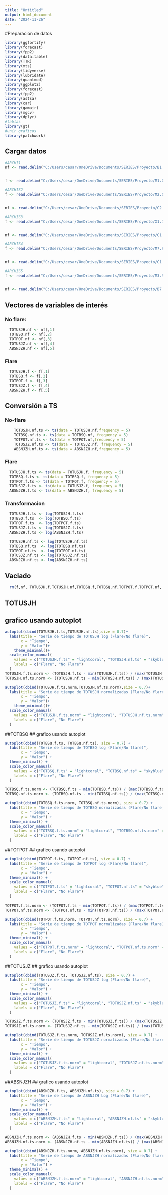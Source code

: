 ```yaml
---
title: "Untitled"
output: html_document
date: "2024-11-26"
---
```


#Preparación de datos
```r
library(ggfortify)
library(forecast)
library(fpp2)
library(data.table)
library(TTR)
library(xts)
library(tidyverse)
library(lubridate)
library(quantmod)
library(ggplot2)
library(forecast)
library(fpp2)
library(astsa)
library(car)
library(gamair)
library(mgcv)
library(dplyr)
#tablas
library(gt)
#unir graficos
library(patchwork)
```

## Cargar datos

```r
#ARCHI1
nf <- read.delim("C:/Users/cesar/OneDrive/Documents/SERIES/Proyecto/B1.0@1052_Primary_ar345_s2011-01-23T22_24_00_e2011-01-24T10_12_00.csv", row.names=1)


f <- read.delim("C:/Users/cesar/OneDrive/Documents/SERIES/Proyecto/M1.0@265_Primary_ar115_s2010-08-06T06_36_00_e2010-08-06T18_24_00.csv", row.names=1) 
```

```r
#ARCHIS2
f <- read.delim("C:/Users/cesar/OneDrive/Documents/SERIES/Proyecto/M2.0@84_Primary_ar54_s2010-06-11T08_24_00_e2010-06-11T20_12_00.csv", row.names=1)


nf <- read.delim("C:/Users/cesar/OneDrive/Documents/SERIES/Proyecto/C2.9@3256_Primary_ar1367_s2012-02-07T16_00_00_e2012-02-08T03_48_00.csv", row.names=1) 
```

```r
#ARCHIS3
f <- read.delim("C:/Users/cesar/OneDrive/Documents/SERIES/Proyecto/X1.1@3350_Primary_ar1449_s2012-03-03T19_24_00_e2012-03-04T07_12_00.csv", row.names=1)


nf <- read.delim("C:/Users/cesar/OneDrive/Documents/SERIES/Proyecto/C1.0@3264_Primary_ar1367_s2012-02-09T01_00_00_e2012-02-09T12_48_00.csv", row.names=1) 
```

```r
#ARCHIS4
f <- read.delim("C:/Users/cesar/OneDrive/Documents/SERIES/Proyecto/M7.9@3429_Primary_ar1449_s2012-03-12T14_24_00_e2012-03-13T02_12_00.csv", row.names=1)


nf <- read.delim("C:/Users/cesar/OneDrive/Documents/SERIES/Proyecto/C1.1@3258_Primary_ar1367_s2012-02-08T14_00_00_e2012-02-09T01_48_00.csv", row.names=1) 
```

```r
#ARCHIS5
f <- read.delim("C:/Users/cesar/OneDrive/Documents/SERIES/Proyecto/M3.9@2566_Primary_ar902_s2011-09-30T17_48_00_e2011-10-01T05_36_00.csv", row.names=1)


nf <- read.delim("C:/Users/cesar/OneDrive/Documents/SERIES/Proyecto/B7.5@3260_Secondary_ar1367_s2012-02-09T00_00_00_e2012-02-09T11_48_00.csv", row.names=1) 
```



## Vectores de variables de interés

### No flare: 
```r
  TOTUSJH.nf <- nf[,1] 
  TOTBSQ.nf <- nf[,2]
  TOTPOT.nf <- nf[,3]
  TOTUSJZ.nf <- nf[,4]
  ABSNJZH.nf <- nf[,5]
```

### Flare
```r
  TOTUSJH.f <- f[,1] 
  TOTBSQ.f <- f[,2]
  TOTPOT.f <- f[,3]
  TOTUSJZ.f <- f[,4]
  ABSNJZH.f <- f[,5]
```

## Conversión a TS

### No-flare

```r
    TOTUSJH.nf.ts <- ts(data = TOTUSJH.nf,frequency = 5)
    TOTBSQ.nf.ts <- ts(data = TOTBSQ.nf, frequency = 5)
    TOTPOT.nf.ts <- ts(data = TOTPOT.nf,frequency = 5)
    TOTUSJZ.nf.ts <- ts(data = TOTUSJZ.nf, frequency = 5)
    ABSNJZH.nf.ts <- ts(data = ABSNJZH.nf,frequency = 5)

```

### Flare
```r
  TOTUSJH.f.ts <- ts(data = TOTUSJH.f, frequency = 5)
  TOTBSQ.f.ts <- ts(data = TOTBSQ.f, frequency = 5)
  TOTPOT.f.ts <- ts(data = TOTPOT.f, frequency = 5)
  TOTUSJZ.f.ts <- ts(data = TOTUSJZ.f, frequency = 5)
  ABSNJZH.f.ts <- ts(data = ABSNJZH.f, frequency = 5)
```

### Transformacion
```r
  TOTUSJH.f.ts <- log(TOTUSJH.f.ts)
  TOTBSQ.f.ts  <- log(TOTBSQ.f.ts)
  TOTPOT.f.ts  <- log(TOTPOT.f.ts)
  TOTUSJZ.f.ts <- log(TOTUSJZ.f.ts)
  ABSNJZH.f.ts <- log(ABSNJZH.f.ts)
```

```r
  TOTUSJH.nf.ts <- log(TOTUSJH.nf.ts)
  TOTBSQ.nf.ts  <- log(TOTBSQ.nf.ts)
  TOTPOT.nf.ts  <- log(TOTPOT.nf.ts)
  TOTUSJZ.nf.ts <- log(TOTUSJZ.nf.ts)
  ABSNJZH.nf.ts <- log(ABSNJZH.nf.ts)
```

## Vaciado
```r
  rm(f,nf, TOTUSJH.f,TOTUSJH.nf,TOTBSQ.f,TOTBSQ.nf,TOTPOT.f,TOTPOT.nf, TOTUSJZ.nf, TOTUSJZ.f, ABSNJZH.f, ABSNJZH.nf)
```

## TOTUSJH
## grafico usando autoplot
```r
autoplot(cbind(TOTUSJH.f.ts,TOTUSJH.nf.ts),size = 0.7)+
  labs(title = "Serie de tiempo de TOTUSJH log (Flare/No flare)",       
       x = "Tiempo",
       y = "Valor")+
    theme_minimal()+
  scale_color_manual(
    values = c("TOTUSJH.f.ts" = "lightcoral", "TOTUSJH.nf.ts" = "skyblue"), 
    labels = c("Flare", "No Flare")
  )
TOTUSJH.f.ts.norm <- (TOTUSJH.f.ts - min(TOTUSJH.f.ts)) / (max(TOTUSJH.f.ts) - min(TOTUSJH.f.ts)) * 100
TOTUSJH.nf.ts.norm <- (TOTUSJH.nf.ts - min(TOTUSJH.nf.ts)) / (max(TOTUSJH.nf.ts) - min(TOTUSJH.nf.ts)) * 100

autoplot(cbind(TOTUSJH.f.ts.norm,TOTUSJH.nf.ts.norm),size = 0.7)+
  labs(title = "Serie de tiempo de TOTUSJH normalizadas (Flare/No flare)",       
       x = "Tiempo",
       y = "Valor")+
    theme_minimal()+
  scale_color_manual(
    values = c("TOTUSJH.f.ts.norm" = "lightcoral", "TOTUSJH.nf.ts.norm" = "skyblue"), 
    labels = c("Flare", "No Flare")
  )
```

##TOTBSQ
## grafico usando autoplot
```r
autoplot(cbind(TOTBSQ.f.ts, TOTBSQ.nf.ts), size = 0.7) +
  labs(title = "Serie de tiempo de TOTBSQ log (Flare/No flare)",       
       x = "Tiempo",
       y = "Valor") +
  theme_minimal() +
  scale_color_manual(
    values = c("TOTBSQ.f.ts" = "lightcoral", "TOTBSQ.nf.ts" = "skyblue"),
    labels = c("Flare", "No Flare")
  )

TOTBSQ.f.ts.norm <- (TOTBSQ.f.ts - min(TOTBSQ.f.ts)) / (max(TOTBSQ.f.ts) - min(TOTBSQ.f.ts)) * 100
TOTBSQ.nf.ts.norm <- (TOTBSQ.nf.ts - min(TOTBSQ.nf.ts)) / (max(TOTBSQ.nf.ts) - min(TOTBSQ.nf.ts)) * 100

autoplot(cbind(TOTBSQ.f.ts.norm, TOTBSQ.nf.ts.norm), size = 0.7) +
  labs(title = "Serie de tiempo de TOTBSQ normalizadas (Flare/No flare)",       
       x = "Tiempo",
       y = "Valor") +
  theme_minimal() +
  scale_color_manual(
    values = c("TOTBSQ.f.ts.norm" = "lightcoral", "TOTBSQ.nf.ts.norm" = "skyblue"),
    labels = c("Flare", "No Flare")
  )
```

##TOTPOT
## grafico usando autoplot
```r
autoplot(cbind(TOTPOT.f.ts, TOTPOT.nf.ts), size = 0.7) +
  labs(title = "Serie de tiempo de TOTPOT log (Flare/No flare)",       
       x = "Tiempo",
       y = "Valor") +
  theme_minimal() +
  scale_color_manual(
    values = c("TOTPOT.f.ts" = "lightcoral", "TOTPOT.nf.ts" = "skyblue"),
    labels = c("Flare", "No Flare")
  )

TOTPOT.f.ts.norm <- (TOTPOT.f.ts - min(TOTPOT.f.ts)) / (max(TOTPOT.f.ts) - min(TOTPOT.f.ts)) * 100
TOTPOT.nf.ts.norm <- (TOTPOT.nf.ts - min(TOTPOT.nf.ts)) / (max(TOTPOT.nf.ts) - min(TOTPOT.nf.ts)) * 100

autoplot(cbind(TOTPOT.f.ts.norm, TOTPOT.nf.ts.norm), size = 0.7) +
  labs(title = "Serie de tiempo de TOTPOT normalizadas (Flare/No flare)",       
       x = "Tiempo",
       y = "Valor") +
  theme_minimal() +
  scale_color_manual(
    values = c("TOTPOT.f.ts.norm" = "lightcoral", "TOTPOT.nf.ts.norm" = "skyblue"),
    labels = c("Flare", "No Flare")
  )
```

##TOTUSJZ
## grafico usando autoplot
```r
autoplot(cbind(TOTUSJZ.f.ts, TOTUSJZ.nf.ts), size = 0.7) +
  labs(title = "Serie de tiempo de TOTUSJZ log (Flare/No flare)",       
       x = "Tiempo",
       y = "Valor") +
  theme_minimal() +
  scale_color_manual(
    values = c("TOTUSJZ.f.ts" = "lightcoral", "TOTUSJZ.nf.ts" = "skyblue"),
    labels = c("Flare", "No Flare")
  )

TOTUSJZ.f.ts.norm <- (TOTUSJZ.f.ts - min(TOTUSJZ.f.ts)) / (max(TOTUSJZ.f.ts) - min(TOTUSJZ.f.ts)) * 100
TOTUSJZ.nf.ts.norm <- (TOTUSJZ.nf.ts - min(TOTUSJZ.nf.ts)) / (max(TOTUSJZ.nf.ts) - min(TOTUSJZ.nf.ts)) * 100

autoplot(cbind(TOTUSJZ.f.ts.norm, TOTUSJZ.nf.ts.norm), size = 0.7) +
  labs(title = "Serie de tiempo de TOTUSJZ normalizadas (Flare/No flare)",       
       x = "Tiempo",
       y = "Valor") +
  theme_minimal() +
  scale_color_manual(
    values = c("TOTUSJZ.f.ts.norm" = "lightcoral", "TOTUSJZ.nf.ts.norm" = "skyblue"),
    labels = c("Flare", "No Flare")
  )
```

##ABSNJZH
## grafico usando autoplot
```r
autoplot(cbind(ABSNJZH.f.ts, ABSNJZH.nf.ts), size = 0.7) +
  labs(title = "Serie de tiempo de ABSNJZH Log (Flare/No flare)",       
       x = "Tiempo",
       y = "Valor") +
  theme_minimal() +
  scale_color_manual(
    values = c("ABSNJZH.f.ts" = "lightcoral", "ABSNJZH.nf.ts" = "skyblue"),
    labels = c("Flare", "No Flare")
  )

ABSNJZH.f.ts.norm <- (ABSNJZH.f.ts - min(ABSNJZH.f.ts)) / (max(ABSNJZH.f.ts) - min(ABSNJZH.f.ts)) * 100
ABSNJZH.nf.ts.norm <- (ABSNJZH.nf.ts - min(ABSNJZH.nf.ts)) / (max(ABSNJZH.nf.ts) - min(ABSNJZH.nf.ts)) * 100

autoplot(cbind(ABSNJZH.f.ts.norm, ABSNJZH.nf.ts.norm), size = 0.7) +
  labs(title = "Serie de tiempo de ABSNJZH normalizadas (Flare/No flare)",       
       x = "Tiempo",
       y = "Valor") +
  theme_minimal() +
  scale_color_manual(
    values = c("ABSNJZH.f.ts.norm" = "lightcoral", "ABSNJZH.nf.ts.norm" = "skyblue"),
    labels = c("Flare", "No Flare")
  )
```
